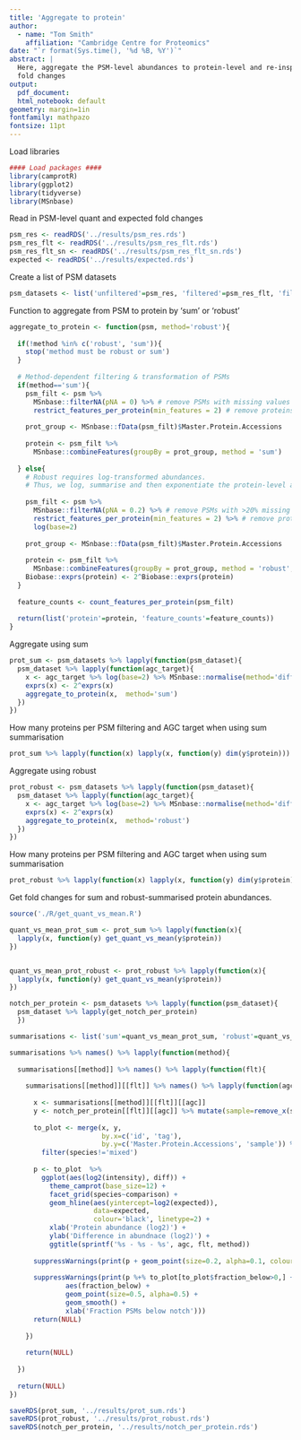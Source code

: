 ```yaml
---
title: 'Aggregate to protein'
author:
  - name: "Tom Smith"
    affiliation: "Cambridge Centre for Proteomics"
date: "`r format(Sys.time(), '%d %B, %Y')`"
abstract: | 
  Here, aggregate the PSM-level abundances to protein-level and re-inspect the
  fold changes
output:
  pdf_document:
  html_notebook: default
geometry: margin=1in
fontfamily: mathpazo
fontsize: 11pt
---
```


Load libraries
```r

#### Load packages ####
library(camprotR)
library(ggplot2)
library(tidyverse)
library(MSnbase)
```

Read in PSM-level quant and expected fold changes
```r
psm_res <- readRDS('../results/psm_res.rds')
psm_res_flt <- readRDS('../results/psm_res_flt.rds')
psm_res_flt_sn <- readRDS('../results/psm_res_flt_sn.rds')
expected <- readRDS('../results/expected.rds')
```

Create a list of PSM datasets
```r
psm_datasets <- list('unfiltered'=psm_res, 'filtered'=psm_res_flt, 'filtered, inc S/N'=psm_res_flt_sn)
```


Function to aggregate from PSM to protein by 'sum' or 'robust'
```r
aggregate_to_protein <- function(psm, method='robust'){
  
  if(!method %in% c('robust', 'sum')){
    stop('method must be robust or sum')
  }
  
  # Method-dependent filtering & transformation of PSMs
  if(method=='sum'){
    psm_filt <- psm %>% 
      MSnbase::filterNA(pNA = 0) %>% # remove PSMs with missing values 
      restrict_features_per_protein(min_features = 2) # remove proteins with <2 PSMs
    
    prot_group <- MSnbase::fData(psm_filt)$Master.Protein.Accessions
    
    protein <- psm_filt %>%
      MSnbase::combineFeatures(groupBy = prot_group, method = 'sum')
        
  } else{
    # Robust requires log-transformed abundances.
    # Thus, we log, summarise and then exponentiate the protein-level abundances
    
    psm_filt <- psm %>% 
      MSnbase::filterNA(pNA = 0.2) %>% # remove PSMs with >20% missing values
      restrict_features_per_protein(min_features = 2) %>% # remove proteins with <2 PSMs 
      log(base=2)
    
    prot_group <- MSnbase::fData(psm_filt)$Master.Protein.Accessions
    
    protein <- psm_filt %>%
      MSnbase::combineFeatures(groupBy = prot_group, method = 'robust', maxit = 1000)
    Biobase::exprs(protein) <- 2^Biobase::exprs(protein)
  }
  
  feature_counts <- count_features_per_protein(psm_filt)
  
  return(list('protein'=protein, 'feature_counts'=feature_counts))
}
```

Aggregate using sum
```r
prot_sum <- psm_datasets %>% lapply(function(psm_dataset){
  psm_dataset %>% lapply(function(agc_target){
    x <- agc_target %>% log(base=2) %>% MSnbase::normalise(method='diff.median')
    exprs(x) <- 2^exprs(x)
    aggregate_to_protein(x,  method='sum')
  })
})

```

How many proteins per PSM filtering and AGC target when using sum summarisation
```r
prot_sum %>% lapply(function(x) lapply(x, function(y) dim(y$protein)))
```

Aggregate using robust
```r
prot_robust <- psm_datasets %>% lapply(function(psm_dataset){
  psm_dataset %>% lapply(function(agc_target){
    x <- agc_target %>% log(base=2) %>% MSnbase::normalise(method='diff.median')
    exprs(x) <- 2^exprs(x)
    aggregate_to_protein(x,  method='robust')
  })
})
```

How many proteins per PSM filtering and AGC target when using sum summarisation
```r
prot_robust %>% lapply(function(x) lapply(x, function(y) dim(y$protein)))
```

Get fold changes for sum and robust-summarised protein abundances.
```r
source('./R/get_quant_vs_mean.R')

quant_vs_mean_prot_sum <- prot_sum %>% lapply(function(x){
  lapply(x, function(y) get_quant_vs_mean(y$protein))
}) 


quant_vs_mean_prot_robust <- prot_robust %>% lapply(function(x){
  lapply(x, function(y) get_quant_vs_mean(y$protein))
}) 
```

```r
notch_per_protein <- psm_datasets %>% lapply(function(psm_dataset){
  psm_dataset %>% lapply(get_notch_per_protein)
  })
```     

```r
summarisations <- list('sum'=quant_vs_mean_prot_sum, 'robust'=quant_vs_mean_prot_robust)
```

```r
summarisations %>% names() %>% lapply(function(method){
    
  summarisations[[method]] %>% names() %>% lapply(function(flt){
    
    summarisations[[method]][[flt]] %>% names() %>% lapply(function(agc){
    
      x <- summarisations[[method]][[flt]][[agc]]
      y <- notch_per_protein[[flt]][[agc]] %>% mutate(sample=remove_x(sample))
      
      to_plot <- merge(x, y,
                       by.x=c('id', 'tag'),
                       by.y=c('Master.Protein.Accessions', 'sample')) %>%
        filter(species!='mixed')
        
      p <- to_plot  %>%
        ggplot(aes(log2(intensity), diff)) +
          theme_camprot(base_size=12) +
          facet_grid(species~comparison) +
          geom_hline(aes(yintercept=log2(expected)),
                     data=expected,
                     colour='black', linetype=2) +
          xlab('Protein abundance (log2)') +
          ylab('Difference in abundnace (log2)') +
          ggtitle(sprintf('%s - %s - %s', agc, flt, method))
    
      suppressWarnings(print(p + geom_point(size=0.2, alpha=0.1, colour='grey30')))
    
      suppressWarnings(print(p %+% to_plot[to_plot$fraction_below>0,] +
              aes(fraction_below) +
              geom_point(size=0.5, alpha=0.5) +
              geom_smooth() +
              xlab('Fraction PSMs below notch')))
      return(NULL)
      
    })
    
    return(NULL)
  
  })
  
  return(NULL)
})
```



```r
saveRDS(prot_sum, '../results/prot_sum.rds')
saveRDS(prot_robust, '../results/prot_robust.rds')
saveRDS(notch_per_protein, '../results/notch_per_protein.rds')
```

